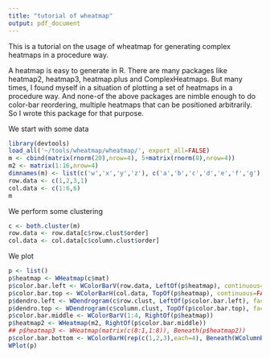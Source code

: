 ```yaml
---
title: "tutorial of wheatmap"
output: pdf_document
---
```


This is a tutorial on the usage of wheatmap for generating complex heatmaps in a procedure way.

A heatmap is easy to generate in R. There are many packages like heatmap2, heatmap3, heatmap.plus and ComplexHeatmaps. But many times, I found myself in a situation of plotting a set of heatmaps in a procedure way. And none-of the above packages are nimble enough to do color-bar reordering, multiple heatmaps that can be positioned arbitrarily. So I wrote this package for that purpose.

We start with some data
```r
library(devtools)
load_all('~/tools/wheatmap/wheatmap/', export_all=FALSE)
m <- cbind(matrix(rnorm(20),nrow=4), 5+matrix(rnorm(8),nrow=4))
m2 <- matrix(1:16,nrow=4)
dimnames(m) <- list(c('w','x','y','z'), c('a','b','c','d','e','f','g'))
row.data <- c(1,2,3,1)
col.data <- c(1:6,6)
m
```

We perform some clustering
```r
c <- both.cluster(m)
row.data <- row.data[c$row.clust$order]
col.data <- col.data[c$column.clust$order]
```

We plot
```r
p <- list()
p$heatmap <- WHeatmap(c$mat)
p$color.bar.left <- WColorBarV(row.data, LeftOf(p$heatmap), continuous=FALSE)
p$color.bar.top <- WColorBarH(col.data, TopOf(p$heatmap), continuous=FALSE)
p$dendro.left <- WDendrogram(c$row.clust, LeftOf(p$color.bar.left), facing='right')
p$dendro.top <- WDendrogram(c$column.clust, TopOf(p$color.bar.top), facing='bottom')
p$color.bar.middle <- WColorBarV(1:4, RightOf(p$heatmap))
p$heatmap2 <- WHeatmap(m2, RightOf(p$color.bar.middle))
## p$heatmap3 <- WHeatmap(matrix(c(8:1,1:8)), Beneath(p$heatmap2))
p$color.bar.bottom <- WColorBarH(rep(c(1,2,3),each=4), Beneath(WColumnBind(p$heatmap, p$color.bar.middle, p$heatmap2)), cmp=CMPar(brewer.name='Set2'), continuous=FALSE)
WPlot(p)
```
